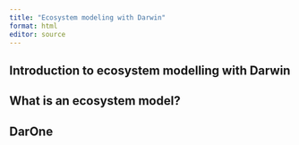 ```yaml
---
title: "Ecosystem modeling with Darwin"
format: html
editor: source
---
```


## Introduction to ecosystem modelling with Darwin

## What is an ecosystem model?


## DarOne
